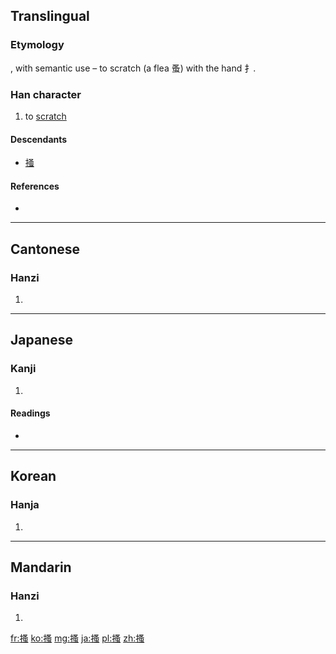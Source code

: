 {{also|掻}}
==Translingual==
{{ja-forms|[[掻]]|搔|搔}}

===Etymology===
{{Han compound|手|alt1=扌|t1=hand|蚤|t2=flea, louse|ls=psc|c1=s|c2=p}}, with semantic use – to scratch (a flea 蚤) with the hand 扌.

===Han character===
{{Han char|rn=64|rad=手|as=10|sn=13|four=5703<sub>6</sub>|canj=手水戈戈 (QEII)}}

# to [[scratch]]

====Descendants====
* [[掻]]

====References====
* {{Han ref|kx=0446.250|dkj=12477|dj=0797.090|hdz=31939.060|uh=6414|ud=25620|bh=B76B|bd=46955}}

----

==Cantonese==

===Hanzi===
{{yue-hanzi|jyut=|y=sou1}}

# {{defn|Cantonese|sort=手10}}

----

==Japanese==

===Kanji===
{{ja-kanji|grade=|rs=手10}}

# {{defn|Japanese|sort=手10}}

====Readings====
* {{ja-readings|on=[[そう]] (sō)|kun=[[かく]] (kaku)}}

----

==Korean==

===Hanja===
{{ko-hanja|hangeul=소|eumhun=|rv=so|mr=so|y=so}}

# {{defn|Korean|sort=手10}}

----

==Mandarin==

===Hanzi===
{{cmn-hanzi|pin=[[sāo]] ([[sao1]])|wg=sao<sup>1</sup>}}

# {{defn|Mandarin|sort=手10}}

[[fr:搔]]
[[ko:搔]]
[[mg:搔]]
[[ja:搔]]
[[pl:搔]]
[[zh:搔]]